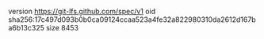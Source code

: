 version https://git-lfs.github.com/spec/v1
oid sha256:17c497d093b0b0ca09124ccaa523a4fe32a822980310da2612d167ba6b13c325
size 8453
